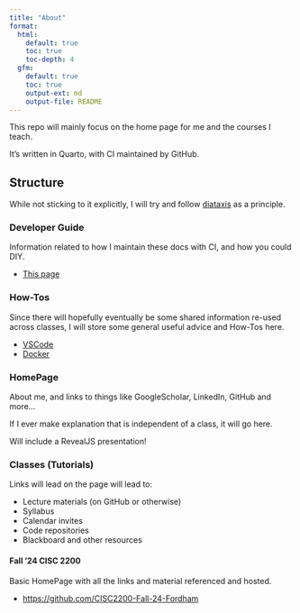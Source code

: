 ```yaml
---
title: "About"
format:
  html:
    default: true
    toc: true
    toc-depth: 4
  gfm:
    default: true
    toc: true
    output-ext: md
    output-file: README
---
```


This repo will mainly focus on the home page for me and the courses I teach.

It's written in Quarto, with CI maintained by GitHub.

## Structure

While not sticking to it explicitly, I will try and follow [diataxis](https://diataxis.fr)
as a principle.

### Developer Guide

Information related to how I maintain these docs with CI, and how you could DIY.

- [This page](./about.qmd)

### How-Tos

Since there will hopefully eventually be some shared information re-used across
classes, I will store some general useful advice and How-Tos here.

- [VSCode](./howto/vscode.qmd)
- [Docker](./howto/docker.qmd)

### HomePage

About me, and links to things like GoogleScholar, LinkedIn, GitHub and more...

If I ever make explanation that is independent of a class, it will go here.

Will include a RevealJS presentation!

### Classes (Tutorials)

Links will lead on the page will lead to:

- Lecture materials (on GitHub or otherwise)
- Syllabus
- Calendar invites
- Code repositories
- Blackboard and other resources

#### Fall '24 CISC 2200

Basic HomePage with all the links and material referenced and hosted.

- [https://github.com/CISC2200-Fall-24-Fordham](https://github.com/CISC2200-Fall-24-Fordham)

